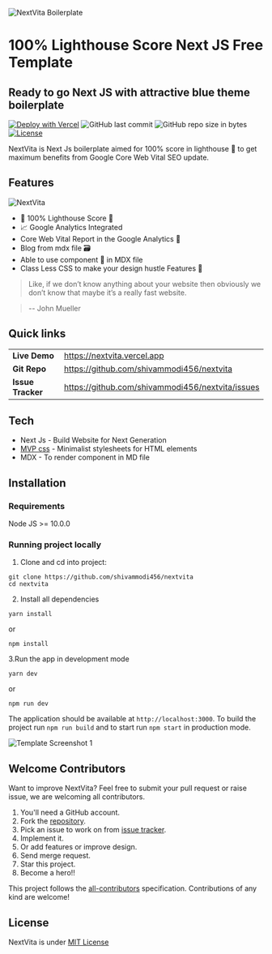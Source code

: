 ![NextVita Boilerplate](/static/images/banner.png)
# 100% Lighthouse Score Next JS Free Template 
## Ready to go Next JS with attractive blue theme boilerplate
[![Deploy with Vercel](https://vercel.com/button)](https://vercel.com/new/git/external?repository-url=https%3A%2F%2Fgithub.com%2Fshivammodi456%2Fnextvita)
![GitHub last commit](https://img.shields.io/github/last-commit/shivammodi456/nextvita)
![GitHub repo size in bytes](https://img.shields.io/github/repo-size/shivammodi456/nextvita.svg)
[![License](https://img.shields.io/github/license/shivammodi456/nextvita.svg)](LICENSE)


NextVita is Next Js boilerplate aimed for 100% score in lighthouse 🚀 to get maximum benefits from Google Core Web Vital SEO update. 

## Features
![NextVita](/static/images/lighthouse.webp)
-   🚀 100% Lighthouse Score 💯
-   📈 Google Analytics Integrated
-   Core Web Vital Report in the Google Analytics 🔗
-   Blog from mdx file 🗃️
-   Able to use component 🎪 in MDX file 
-   Class Less CSS to make your design hustle Features 🥇

> Like, if we don’t know anything about your website then obviously 
> we don’t know that maybe it’s a really fast website.

> -- John Mueller

## Quick links

| | |
|-|-|
| __Live Demo__ | https://nextvita.vercel.app |
| __Git Repo__  | https://github.com/shivammodi456/nextvita |
| __Issue Tracker__ | https://github.com/shivammodi456/nextvita/issues |

## Tech

-   Next Js - Build Website for Next Generation
-   <a href="https://github.com/andybrewer/mvp/" target="_blank"
          rel="noopener" >MVP css</a> - Minimalist stylesheets for HTML elements
-   MDX - To render component in MD file

## Installation

### Requirements

Node JS >= 10.0.0

### Running project locally

1. Clone and cd into project:

```
git clone https://github.com/shivammodi456/nextvita
cd nextvita
```
2. Install all dependencies
```
yarn install
```
or
```
npm install
```
3.Run the app in development mode
```
yarn dev
```
or
```
npm run dev
```

The application should be available at `http://localhost:3000`.
To build the project run `npm run build` and to start run `npm start` in production mode.

![Template Screenshot 1](/static/images/screenshot_1.png)

## Welcome Contributors 

Want to improve NextVita? Feel free to submit your pull request or raise issue, we are welcoming all contributors.  
1. You'll need a GitHub account.
2. Fork the [repository](https://github.com/shivammodi456/nextvita).
3. Pick an issue to work on from [issue tracker](https://github.com/shivammodi456/nextvita/issues).
4. Implement it.
5. Or add features or improve design.
6. Send merge request.
7. Star this project.
8. Become a hero!!

This project follows the [all-contributors](https://github.com/all-contributors/all-contributors) specification. Contributions of any kind are welcome!

## License

NextVita is under [MIT License](LICENSE)
